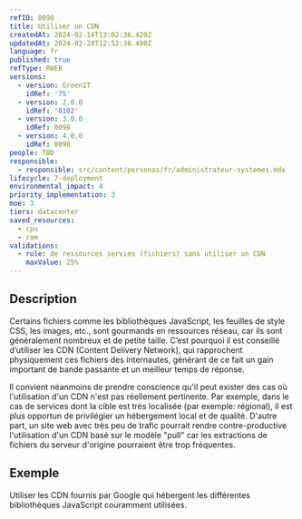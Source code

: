 ```yaml
---
refID: 0098
title: Utiliser un CDN
createdAt: 2024-02-14T13:02:36.420Z
updatedAt: 2024-02-28T12:52:36.490Z
language: fr
published: true
refType: RWEB
versions:
  - version: GreenIT
    idRef: '75'
  - version: 2.0.0
    idRef: '0102'
  - version: 3.0.0
    idRef: 0098
  - version: 4.0.0
    idRef: 0098
people: TBD
responsible:
  - responsible: src/content/personas/fr/administrateur-systemes.mdx
lifecycle: 7-deployment
environmental_impact: 4
priority_implementation: 3
moe: 3
tiers: datacenter
saved_resources:
  - cpu
  - ram
validations:
  - rule: de ressources servies (fichiers) sans utiliser un CDN
    maxValue: 25%
---
```


## Description

Certains fichiers comme les bibliothèques JavaScript, les feuilles de style CSS, les images, etc., sont gourmands en ressources réseau, car ils sont généralement nombreux et de petite taille. C’est pourquoi il est conseillé d’utiliser les CDN (Content Delivery Network), qui rapprochent physiquement ces fichiers des internautes, générant de ce fait un gain important de bande passante et un meilleur temps de réponse.

Il convient néanmoins de prendre conscience qu'il peut exister des cas où l'utilisation d'un CDN n'est pas réellement pertinente. Par exemple, dans le cas de services dont la cible est très localisée (par exemple: régional), il est plus opportun de privilégier un hébergement local et de qualité. D'autre part, un site web avec très peu de trafic pourrait rendre contre-productive l'utilisation d'un CDN basé sur le modèle "pull" car les extractions de fichiers du serveur d'origine pourraient être trop fréquentes.

## Exemple

Utiliser les CDN fournis par Google qui hébergent les différentes bibliothèques JavaScript couramment utilisées.
